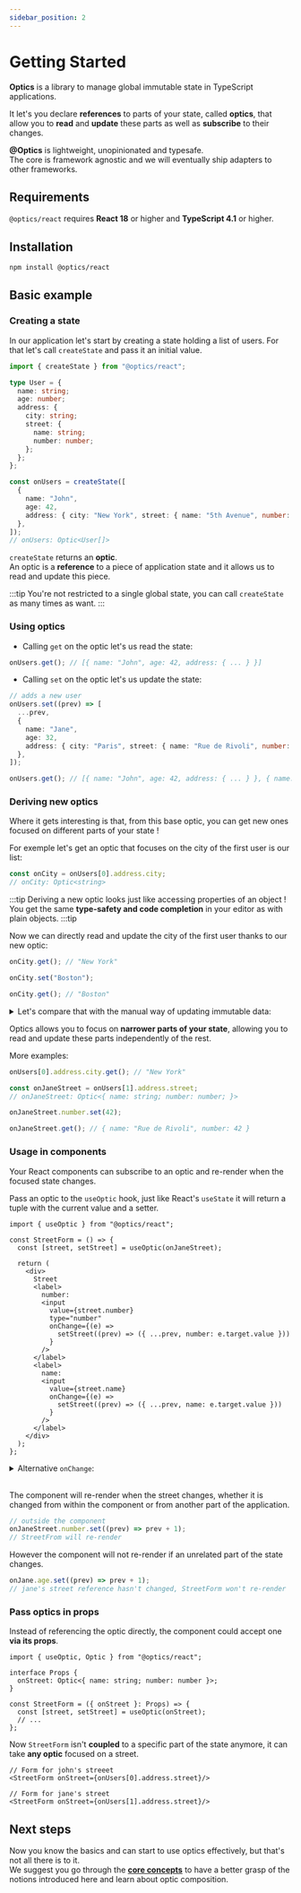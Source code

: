 ```yaml
---
sidebar_position: 2
---
```



# Getting Started

**Optics** is a library to manage global immutable state in TypeScript applications.

It let's you declare **references** to parts of your state, called **optics**, that allow you to **read** and **update** these parts as well as **subscribe** to their changes.

**@Optics** is lightweight, unopinionated and typesafe.  
The core is framework agnostic and we will eventually ship adapters to other frameworks.

## Requirements

`@optics/react` requires **React 18** or higher and **TypeScript 4.1** or higher.

## Installation

```bash npm2yarn
npm install @optics/react
```

## Basic example

### Creating a state

In our application let's start by creating a state holding a list of users.
For that let's call `createState` and pass it an initial value.

```ts
import { createState } from "@optics/react";

type User = {
  name: string;
  age: number;
  address: {
    city: string;
    street: {
      name: string;
      number: number;
    };
  };
};

const onUsers = createState([
  {
    name: "John",
    age: 42,
    address: { city: "New York", street: { name: "5th Avenue", number: 940 } },
  },
]);
// onUsers: Optic<User[]>
```

`createState` returns an **optic**.  
An optic is a **reference** to a piece of application state and it allows us to read and update this piece.

:::tip
You're not restricted to a single global state, you can call `createState` as many times as want.
:::

### Using optics

- Calling `get` on the optic let's us read the state:

```ts
onUsers.get(); // [{ name: "John", age: 42, address: { ... } }]
```

- Calling `set` on the optic let's us update the state:

```ts
// adds a new user
onUsers.set((prev) => [
  ...prev,
  {
    name: "Jane",
    age: 32,
    address: { city: "Paris", street: { name: "Rue de Rivoli", number: 1 } },
  },
]);

onUsers.get(); // [{ name: "John", age: 42, address: { ... } }, { name: "Jane", age: 32, address: { ... } }]
```

### Deriving new optics

Where it gets interesting is that, from this base optic, you can get new ones focused on different parts of your state !

For exemple let's get an optic that focuses on the city of the first user is our list:

```ts
const onCity = onUsers[0].address.city;
// onCity: Optic<string>
```

:::tip
Deriving a new optic looks just like accessing properties of an object !  
You get the same **type-safety and code completion** in your editor as with plain objects.
:::tip

Now we can directly read and update the city of the first user thanks to our new optic:

```ts
onCity.get(); // "New York"

onCity.set("Boston");

onCity.get(); // "Boston"
```

<details>
  <summary>
    Let's compare that with the manual way of updating immutable data:
  </summary>
  <CodeBlock language="ts">
    {`
// 😵‍💫
onUsers.set((prev) => [
  {
    ...prev[0],
    address: {
      ...prev[0].address,
      city: "Boston",
    },
  },
  ...prev.slice(1),
]);
`}

  </CodeBlock>
<Admonition type="tip">
Using optics saves us from quite the boilerplate when updating deeply nested data !
</Admonition>
</details>

Optics allows you to focus on **narrower parts of your state**, allowing you to read and update these parts independently of the rest.

More examples:

```ts
onUsers[0].address.city.get(); // "New York"

const onJaneStreet = onUsers[1].address.street;
// onJaneStreet: Optic<{ name: string; number: number; }>

onJaneStreet.number.set(42);

onJaneStreet.get(); // { name: "Rue de Rivoli", number: 42 }
```

### Usage in components

Your React components can subscribe to an optic and re-render when the focused state changes.

Pass an optic to the `useOptic` hook, just like React's `useState` it will return a tuple with the current value and a setter.

```tsx title=StreetForm.tsx
import { useOptic } from "@optics/react";

const StreetForm = () => {
  const [street, setStreet] = useOptic(onJaneStreet);

  return (
    <div>
      Street
      <label>
        number:
        <input
          value={street.number}
          type="number"
          onChange={(e) =>
            setStreet((prev) => ({ ...prev, number: e.target.value }))
          }
        />
      </label>
      <label>
        name:
        <input
          value={street.name}
          onChange={(e) =>
            setStreet((prev) => ({ ...prev, name: e.target.value }))
          }
        />
      </label>
    </div>
  );
};
```

<details>
  <summary>
    Alternative <code>onChange</code>:
  </summary>
  <CodeBlock language="tsx">
    {`
onChange={(e) =>
  onJaneStreet.name.set(e.target.value);
}
  `}
  </CodeBlock>
  <Admonition type="tip">
    If you're updating only a subset of the focused data, then instead of using
    the setter let's focus on that subset and call <code>set</code> on it !
  </Admonition>
</details>

<br />

The component will re-render when the street changes, whether it is changed from within the component or from another part of the application.

```ts
// outside the component
onJaneStreet.number.set((prev) => prev + 1);
// StreetFrom will re-render
```

However the component will not re-render if an unrelated part of the state changes.

```ts
onJane.age.set((prev) => prev + 1);
// jane's street reference hasn't changed, StreetForm won't re-render
```

### Pass optics in props

Instead of referencing the optic directly, the component could accept one **via its props**.

```tsx title=StreetForm.tsx
import { useOptic, Optic } from "@optics/react";

interface Props {
  onStreet: Optic<{ name: string; number: number }>;
}

const StreetForm = ({ onStreet }: Props) => {
  const [street, setStreet] = useOptic(onStreet);
  // ...
};
```

Now `StreetForm` isn't **coupled** to a specific part of the state anymore, it can take **any optic** focused on a street.

```tsx
// Form for john's streeet
<StreetForm onStreet={onUsers[0].address.street}/>

// Form for jane's street
<StreetForm onStreet={onUsers[1].address.street}/>
```

## Next steps

Now you know the basics and can start to use optics effectively, but that's not all there is to it.  
We suggest you go through the [**core concepts**](./core-concepts) to have a better grasp of the notions introduced here and learn about optic composition.

